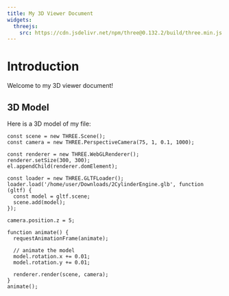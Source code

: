 ```yaml
---
title: My 3D Viewer Document
widgets:
  threejs:
    src: https://cdn.jsdelivr.net/npm/three@0.132.2/build/three.min.js
---
```


# Introduction

Welcome to my 3D viewer document!

## 3D Model

<script src="https://embed.github.com/view/3d/skalnik/secret-bear-clip/master/stl/clip.stl"></script>

Here is a 3D model of my file:

```{engine='threejs'}
const scene = new THREE.Scene();
const camera = new THREE.PerspectiveCamera(75, 1, 0.1, 1000);

const renderer = new THREE.WebGLRenderer();
renderer.setSize(300, 300);
el.appendChild(renderer.domElement);

const loader = new THREE.GLTFLoader();
loader.load('/home/user/Downloads/2CylinderEngine.glb', function (gltf) {
  const model = gltf.scene;
  scene.add(model);
});

camera.position.z = 5;

function animate() {
  requestAnimationFrame(animate);

  // animate the model
  model.rotation.x += 0.01;
  model.rotation.y += 0.01;

  renderer.render(scene, camera);
}
animate();

```
